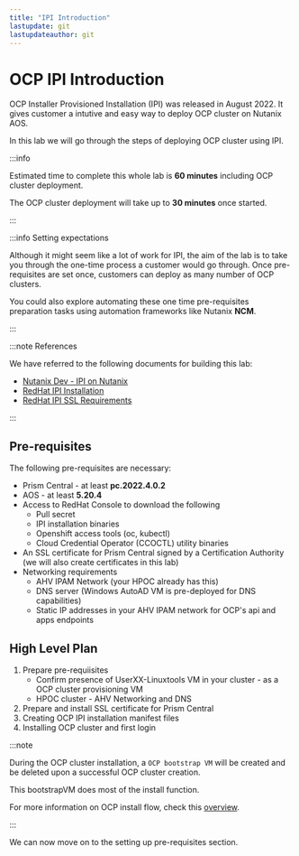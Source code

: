 ```yaml
---
title: "IPI Introduction"
lastupdate: git
lastupdateauthor: git
---
```



# OCP IPI Introduction

OCP Installer Provisioned Installation (IPI) was released in August 2022. It gives customer a intutive and easy way to deploy OCP cluster on Nutanix AOS.

In this lab we will go through the steps of deploying OCP cluster using IPI.

:::info

Estimated time to complete this whole lab is **60 minutes** including OCP cluster deployment.

The OCP cluster deployment will take up to **30 minutes** once started. 

:::

:::info Setting expectations

Although it might seem like a lot of work for IPI, the aim of the lab is to take you through the one-time process a customer would go through. Once pre-requisites are set once, customers can deploy as many number of OCP clusters.

You could also explore automating these one time pre-requisites preparation tasks using automation frameworks like Nutanix **NCM**.

:::

:::note References

We have referred to the following documents for building this lab:
- [Nutanix Dev - IPI on Nutanix](https://www.nutanix.dev/2022/08/16/red-hat-openshift-ipi-on-nutanix-cloud-platform)
- [RedHat IPI Installation](https://docs.openshift.com/container-platform/4.11/installing/installing_nutanix/installing-nutanix-installer-provisioned.html#installation-configure-proxy_installing-nutanix-installer-provisioned)
- [RedHat IPI SSL Requirements](https://opendocs.nutanix.com/openshift/install/ipi/)

:::

## Pre-requisites

The following pre-requisites are necessary:

- Prism Central - at least **pc.2022.4.0.2**
- AOS - at least **5.20.4**
- Access to RedHat Console to download the following    
  - Pull secret
  - IPI installation binaries
  - Openshift access tools (oc, kubectl)
  - Cloud Credential Operator (CCOCTL) utility  binaries
- An SSL certificate for Prism Central signed by a Certification Authority (we will also create certificates in this lab)
- Networking requirements
  - AHV IPAM Network (your HPOC already has this)
  - DNS server (Windows AutoAD VM is pre-deployed for DNS capabilities)
  - Static IP addresses in your AHV IPAM network for OCP's api and apps endpoints 

## High Level Plan

1. Prepare pre-requiisites
   - Confirm presence of UserXX-Linuxtools VM in your cluster - as a OCP cluster provisioning VM
   - HPOC cluster - AHV Networking and DNS
2. Prepare and install SSL certificate for Prism Central
3. Creating OCP IPI installation manifest files  
4. Installing OCP cluster and first login

:::note

During the OCP cluster installation, a ``OCP bootstrap VM`` will be created and be deleted upon a successful OCP cluster creation.

This bootstrapVM does most of the install function. 

For more information on OCP install flow, check this [overview](https://docs.openshift.com/container-platform/4.10/installing/index.html#supported-platforms-for-openshift-clusters_ocp-installation-overview).

:::

We can now move on to the setting up pre-requisites section.